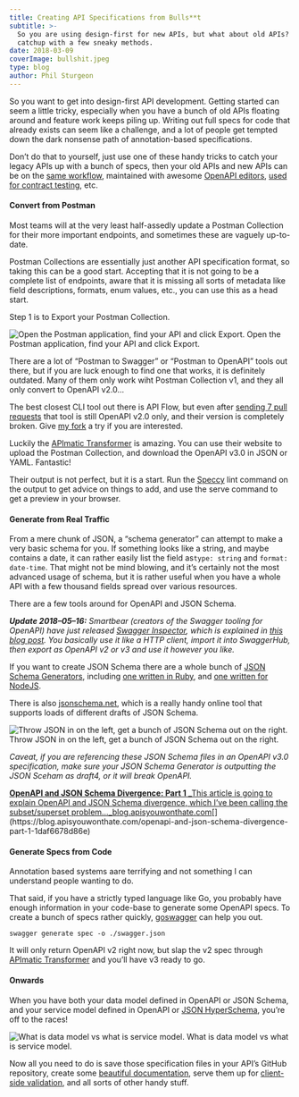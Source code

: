 ```yaml
---
title: Creating API Specifications from Bulls**t
subtitle: >-
  So you are using design-first for new APIs, but what about old APIs? Play
  catchup with a few sneaky methods.
date: 2018-03-09
coverImage: bullshit.jpeg
type: blog
author: Phil Sturgeon
---
```


So you want to get into design-first API development. Getting started can seem a little tricky, especially when you have a bunch of old APIs floating around and feature work keeps piling up. Writing out full specs for code that already exists can seem like a challenge, and a lot of people get tempted down the dark nonsense path of annotation-based specifications.

Don’t do that to yourself, just use one of these handy tricks to catch your legacy APIs up with a bunch of specs, then your old APIs and new APIs can be on the [same workflow](https://blog.apisyouwonthate.com/weworks-api-specification-workflow-defec45cc037?source=---------5---------------------), maintained with awesome [OpenAPI editors](https://openapi.tools/), [used for contract testing](https://blog.apisyouwonthate.com/tricking-colleagues-into-writing-documentation-via-contract-testing-206308b47e05), etc.

#### Convert from Postman

Most teams will at the very least half-assedly update a Postman Collection for their more important endpoints, and sometimes these are vaguely up-to-date.

Postman Collections are essentially just another API specification format, so taking this can be a good start. Accepting that it is not going to be a complete list of endpoints, aware that it is missing all sorts of metadata like field descriptions, formats, enum values, etc., you can use this as a head start.

Step 1 is to Export your Postman Collection.

![Open the Postman application, find your API and click Export.](https://cdn-images-1.medium.com/max/800/1*ZtxIXvosFR6tUGD1y-Nakg.png)
Open the Postman application, find your API and click Export.

There are a lot of “Postman to Swagger” or “Postman to OpenAPI” tools out there, but if you are luck enough to find one that works, it is definitely outdated. Many of them only work wiht Postman Collection v1, and they all only convert to OpenAPI v2.0…

The best closest CLI tool out there is API Flow, but even after [sending 7 pull requests](https://github.com/luckymarmot/API-Flow/pulls) that tool is still OpenAPI v2.0 only, and their version is completely broken. Give [my fork](https://github.com/philsturgeon/API-Flow) a try if you are interested.

Luckily the [APImatic Transformer](https://apimatic.io/transformer) is amazing. You can use their website to upload the Postman Collection, and download the OpenAPI v3.0 in JSON or YAML. Fantastic!

Their output is not perfect, but it is a start. Run the [Speccy](https://github.com/wework/speccy) lint command on the output to get advice on things to add, and use the serve command to get a preview in your browser.

#### Generate from Real Traffic

From a mere chunk of JSON, a “schema generator” can attempt to make a very basic schema for you. If something looks like a string, and maybe contains a date, it can rather easily list the field as`type: string` and `format: date-time`. That might not be mind blowing, and it’s certainly not the most advanced usage of schema, but it is rather useful when you have a whole API with a few thousand fields spread over various resources.

There are a few tools around for OpenAPI and JSON Schema.

**_Update 2018–05–16:_** _Smartbear (creators of the Swagger tooling for OpenAPI) have just released_ [_Swagger Inspector_](https://inspector.swagger.io/builder)_, which is explained in_ [_this blog post_](https://swagger.io/blog/convert-oas-3-swagger-inspector/)_. You basically use it like a HTTP client, import it into SwaggerHub, then export as OpenAPI v2 or v3 and use it however you like._

If you want to create JSON Schema there are a whole bunch of [JSON Schema Generators](http://json-schema.org/implementations.html#schema-generation), including [one written in Ruby](https://github.com/maxlinc/json-schema-generator), and [one written for NodeJS](https://github.com/stoplightio/json-schema-generator).

There is also [jsonschema.net](http://jsonschema.net), which is a really handy online tool that supports loads of different drafts of JSON Schema.

![Throw JSON in on the left, get a bunch of JSON Schema out on the right.](https://cdn-images-1.medium.com/max/800/1*yoc45QH20TEfiIu4k7K8BQ.png)
Throw JSON in on the left, get a bunch of JSON Schema out on the right.

_Caveat, if you are referencing these JSON Schema files in an OpenAPI v3.0 specification, make sure your JSON Schema Generator is outputting the JSON Sceham as draft4, or it will break OpenAPI._

[**OpenAPI and JSON Schema Divergence: Part 1**
_This article is going to explain OpenAPI and JSON Schema divergence, which I’ve been calling the subset/superset problem…_blog.apisyouwonthate.com](https://blog.apisyouwonthate.com/openapi-and-json-schema-divergence-part-1-1daf6678d86e "https://blog.apisyouwonthate.com/openapi-and-json-schema-divergence-part-1-1daf6678d86e")[](https://blog.apisyouwonthate.com/openapi-and-json-schema-divergence-part-1-1daf6678d86e)

#### Generate Specs from Code

Annotation based systems aare terrifying and not something I can understand people wanting to do.

That said, if you have a strictly typed language like Go, you probably have enough information in your code-base to generate some OpenAPI specs. To create a bunch of specs rather quickly, [goswagger](https://goswagger.io/generate/spec.html) can help you out.

```
swagger generate spec -o ./swagger.json
```

It will only return OpenAPI v2 right now, but slap the v2 spec through [APImatic Transformer](https://apimatic.io/transformer) and you’ll have v3 ready to go.

#### Onwards

When you have both your data model defined in OpenAPI or JSON Schema, and your service model defined in OpenAPI or [JSON HyperSchema](https://blog.apisyouwonthate.com/getting-started-with-json-hyper-schema-184775b91f), you’re off to the races!

![What is data model vs what is service model.](https://cdn-images-1.medium.com/max/800/1*HJNeScvRLelLDfn5RgoXSg.png)
What is data model vs what is service model.

Now all you need to do is save those specification files in your API’s GitHub repository, create some [beautiful documentation](https://blog.apisyouwonthate.com/turning-contracts-into-beautiful-documentation-deac7013af18), serve them up for [client-side validation,](https://blog.apisyouwonthate.com/the-many-amazing-uses-of-json-schema-client-side-validation-c78a11fbde45) and all sorts of other handy stuff.
